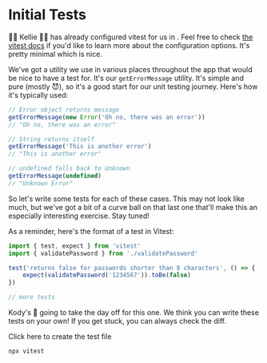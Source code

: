 # Initial Tests

<EpicVideo url="https://www.epicweb.dev/workshops/web-application-testing/unit-testing/unit-testing-a-function-for-error-messages" />

👨‍💼 Kellie 🧝‍♂️ has already configured vitest for us
in <InlineFile file="vitest.config.ts"/>. Feel free to check
[the vitest docs](https://vitest.dev/config/) if you'd like to learn more about
the configuration options. It's pretty minimal which is nice.

We've got a utility we use in various places throughout the app that would be
nice to have a test for. It's our `getErrorMessage` utility. It's simple and
pure (mostly 😈), so it's a good start for our unit testing journey. Here's how
it's typically used:

```ts
// Error object returns message
getErrorMessage(new Error('Oh no, there was an error'))
// "Oh no, there was an error"

// String returns itself
getErrorMessage('This is another error')
// "This is another error"

// undefined falls back to Unknown
getErrorMessage(undefined)
// "Unknown Error"
```

So let's write some tests for each of these cases. This may not look like much,
but we've got a bit of a curve ball on that last one that'll make this an
especially interesting exercise. Stay tuned!

As a reminder, here's the format of a test in Vitest:

```ts
import { test, expect } from 'vitest'
import { validatePassword } from './validatePassword'

test('returns false for passwords shorter than 8 characters', () => {
	expect(validatePassword('1234567')).toBe(false)
})

// more tests
```

Kody's 🐨 going to take the day off for this one. We think you can write these
tests on your own! If you get stuck, you can
always <DiffLink>check the diff</DiffLink>.

<InlineFile file="app/utils/misc.error-message.test.ts">
	Click here to create the test file
</InlineFile>

```sh nonumber
npx vitest
```
